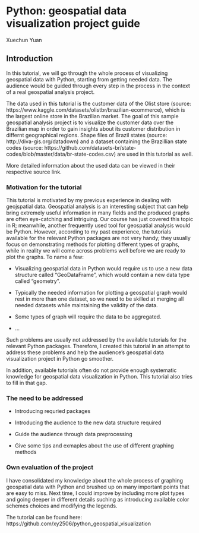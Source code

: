 # Python: geospatial data visualization project guide

Xuechun Yuan

## Introduction

In this tutorial, we will go through the whole process of visualizing geospatial data with Python, starting from getting needed data. The audience would be guided through every step in the process in the context of a real geospatial analysis project.

The data used in this tutorial is the customer data of the Olist store (source: https://www.kaggle.com/datasets/olistbr/brazilian-ecommerce), which is the largest online store in the Brazilian market. The goal of this sample geospatial analysis project is to visualize the customer data over the Brazilian map in order to gain insights about its customer distribution in differnt geographical regions. Shape files of Brazil states (source: http://diva-gis.org/datadown) and a dataset containing the Brazillian state codes (source: https://github.com/datasets-br/state-codes/blob/master/data/br-state-codes.csv) are used in this tutorial as well.

More detailed information about the used data can be viewed in their respective source link.


### Motivation for the tutorial

This tutorial is motivated by my previous experience in dealing with geojspatial data. Geospatial analysis is an interesting subject that can help bring extremely useful information in many fields and the produced graphs are often eye-catching and intriguing. Our course has just covered this topic in R; meanwhile, another frequently used tool for geospatial analysis would be Python. However, according to my past experience, the tutorials available for the relevant Python packages are not very handy; they usually focus on demonstrating methods for plotting different types of graphs, while in reality we will come across problems well before we are ready to plot the graphs. To name a few:

- Visualizing geospatial data in Python would require us to use a new data structure called "GeoDataFrame", which would contain a new data type called "geometry".


- Typically the needed information for plotting a geospatial graph would rest in more than one dataset, so we need to be skilled at merging all needed datasets while maintaining the validity of the data.


- Some types of graph will require the data to be aggregated.


- ...


Such problems are usually not addressed by the available tutorials for the relevant Python packages. Therefore, I created this tutorial in an attempt to address these problems and help the audience's geospatial data visualization project in Python go smoother.

In addition, available tutorials often do not provide enough systematic knowledge for geospatial data visualization in Python. This tutorial also tries to fill in that gap.


### The need to be addressed

- Introducing requried packages


- Introducing the audience to the new data structure required


- Guide the audience through data preprocessing


- Give some tips and exmaples about the use of different graphing methods


### Own evaluation of the project

I have consolidated my knowledge about the whole process of graphing geospatial data with Python and brushed up on many important points that are easy to miss. Next time, I could improve by including more plot types and going deeper in different details suching as introducing available color schemes choices and modifying the legends.

The tutorial can be found here: https://github.com/xy2506/python_geospatial_visualization
